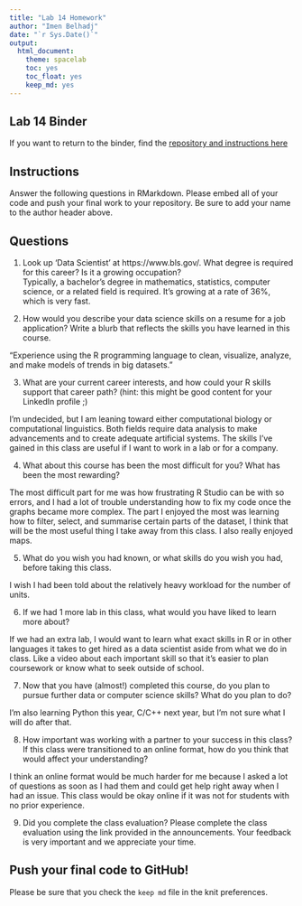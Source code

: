 ```yaml
---
title: "Lab 14 Homework"
author: "Imen Belhadj"
date: "`r Sys.Date()`"
output:
  html_document: 
    theme: spacelab
    toc: yes
    toc_float: yes
    keep_md: yes
---
```


## Lab 14 Binder
If you want to return to the binder, find the [repository and instructions here](https://github.com/hehouts/lab14_binder)

## Instructions
Answer the following questions in RMarkdown. Please embed all of your code and push your final work to your repository. Be sure to add your name to the author header above.



## Questions

1. Look up 'Data Scientist' at https://www.bls.gov/. What degree is required for this career? Is it a growing occupation?  
Typically, a bachelor's degree in mathematics, statistics, computer science, or a related field is required. It's growing at a rate of 36%, which is very fast.

2. How would you describe your data science skills on a resume for a job application? Write a blurb that reflects the skills you have learned in this course. 

"Experience using the R programming language to clean, visualize, analyze, and make models of trends in big datasets."


3. What are your current career interests, and how could your R skills support that career path? (hint: this might be good content for your LinkedIn profile ;)

I'm undecided, but I am leaning toward either computational biology or computational linguistics. Both fields require data analysis to make advancements and to create adequate artificial systems. The skills I've gained in this class are useful if I want to work in a lab or for a company.

4. What about this course has been the most difficult for you? What has been the most rewarding?

The most difficult part for me was how frustrating R Studio can be with so errors, and I had a lot of trouble understanding how to fix my code once the graphs became more complex. The part I enjoyed the most was learning how to filter, select, and summarise certain parts of the dataset, I think that will be the most useful thing I take away from this class. I also really enjoyed maps.

5. What do you wish you had known, or what skills do you wish you had, before taking this class.

I wish I had been told about the relatively heavy workload for the number of units. 

6. If we had 1 more lab in this class, what would you have liked to learn more about?

If we had an extra lab, I would want to learn what exact skills in R or in other languages it takes to get hired as a data scientist aside from what we do in class. Like a video about each important skill so that it's easier to plan coursework or know what to seek outside of school.

7. Now that you have (almost!) completed this course, do you plan to pursue further data or computer science skills? What do you plan to do?

I'm also learning Python this year, C/C++ next year, but I'm not sure what I will do after that.

8. How important was working with a partner to your success in this class? If this class were transitioned to an online format, how do you think that would affect your understanding?

I think an online format would be much harder for me because I asked a lot of questions as soon as I had them and could get help right away when I had an issue. This class would be okay online if it was not for students with no prior experience.

9. Did you complete the class evaluation? Please complete the class evaluation using the link provided in the announcements. Your feedback is very important and we appreciate your time.


## Push your final code to GitHub!
Please be sure that you check the `keep md` file in the knit preferences. 
